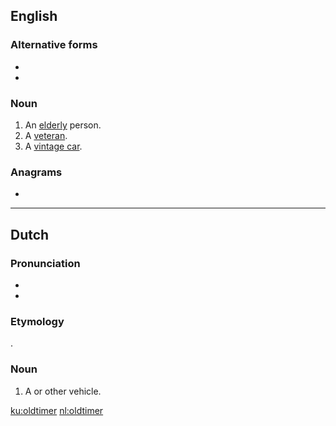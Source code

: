 {{also|old-timer|Oldtimer}}
==English==
{{wikipedia}}

===Alternative forms===
* {{l|en|old-timer}}
* {{l|en|old timer}}

===Noun===
{{en-noun}}

# An [[elderly]] person.
# A [[veteran]].
# A [[vintage car]].

===Anagrams===
* {{l|en|timelord}}

----

==Dutch==
{{wikipedia|lang=nl}}

===Pronunciation===
* {{audio|Nl-oldtimer.ogg|Audio|lang=nl}}
* {{hyphenation|old|ti|mer|lang=nl}}

===Etymology===
{{bor|nl|en|oldtimer}}.

===Noun===
{{nl-noun|m|-s|oldtimertje}}

# A {{l|en|vintage}} {{l|en|car}} or other vehicle.

[[ku:oldtimer]]
[[nl:oldtimer]]
